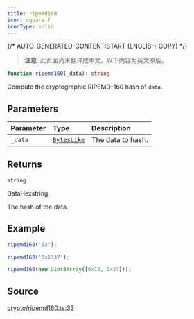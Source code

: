```yaml
---
title: ripemd160
icon: square-f
iconType: solid
---
```


{/* AUTO-GENERATED-CONTENT:START (ENGLISH-COPY) */}

> **注意**: 此页面尚未翻译成中文。以下内容为英文原版。

```ts
function ripemd160(_data): string
```

Compute the cryptographic RIPEMD-160 hash of `data`.

## Parameters

| Parameter | Type | Description |
| :------ | :------ | :------ |
| `_data` | [`BytesLike`](/cn/sdk/content/type-aliases/BytesLike) | The data to hash. |

## Returns

`string`

DataHexstring

The hash of the data.

## Example

```ts
ripemd160('0x');

ripemd160('0x1337');

ripemd160(new Uint8Array([0x13, 0x37]));
```

## Source

[crypto/ripemd160.ts:33](https://github.com/dominant-strategies/quais.js/blob/c1c12d43f9d34c6baad2b0542bd6d0acd6fefcbf/src/crypto/ripemd160.ts#L33)

